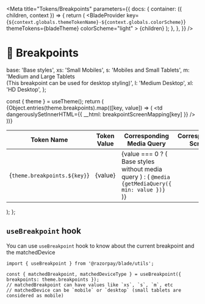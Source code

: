 
<Meta
  title="Tokens/Breakpoints"
  parameters={{
    docs: {
      container: ({ children, context }) => {
        return (
          <DocsContainer context={context}>
            <BladeProvider
              key={`${context.globals.themeTokenName}-${context.globals.colorScheme}`}
              themeTokens={bladeTheme}
              colorScheme="light"
            >
              {children}
            </BladeProvider>
          </DocsContainer>
        );
      },
    },
  }}
/>

# 📏 Breakpoints

  base: 'Base styles',
  xs: 'Small Mobiles',
  s: 'Mobiles and Small Tablets',
  m: 'Medium and Large Tablets <br/>(This breakpoint can be used for desktop styling)',
  l: 'Medium Desktop',
  xl: 'HD Desktop',
};

  const { theme } = useTheme();
  return (
    <table>
      <thead>
        <tr>
          <th>Token Name</th>
          <th>Token Value</th>
          <th>Corresponding Media Query</th>
          <th>Corresponding Screen</th>
        </tr>
      </thead>
      <tbody>
        {Object.entries(theme.breakpoints).map(([key, value]) => (
          <tr key={key}>
            <td>{`theme.breakpoints.${key}`}</td>
            <td>{value}</td>
            <td>
              {value === 0 ? (
                <Text>Base styles without media query</Text>
              ) : (
                <Code>@media {getMediaQuery({ min: value })}</Code>
              )}
            </td>
            <td dangerouslySetInnerHTML={{ __html: breakpointScreenMapping[key] }} />
          </tr>
        ))}
      </tbody>
    </table>
  );
};

<Breakpoints />

<Alert
  description="The corresponding screens mentioned in the table are under assumption that you're using min-width query over token values. Internally in Blade we use min-width queries for responsive props in Box and in useBreakpoint hook. If you're importing breakpoint tokens and using some other media query, the corresponding screen may change"
  isFullWidth
  marginY="spacing.6"
  isDismissible={false}
/>

## `useBreakpoint` hook

You can use `useBreakpoint` hook to know about the current breakpoint and the matchedDevice

```tsx
import { useBreakpoint } from '@razorpay/blade/utils';

const { matchedBreakpoint, matchedDeviceType } = useBreakpoint({ breakpoints: theme.breakpoints });
// matchedBreakpoint can have values like `xs`, `s`, `m`, etc
// matchedDevice can be `mobile` or `desktop` (small tablets are considered as mobile)
```
